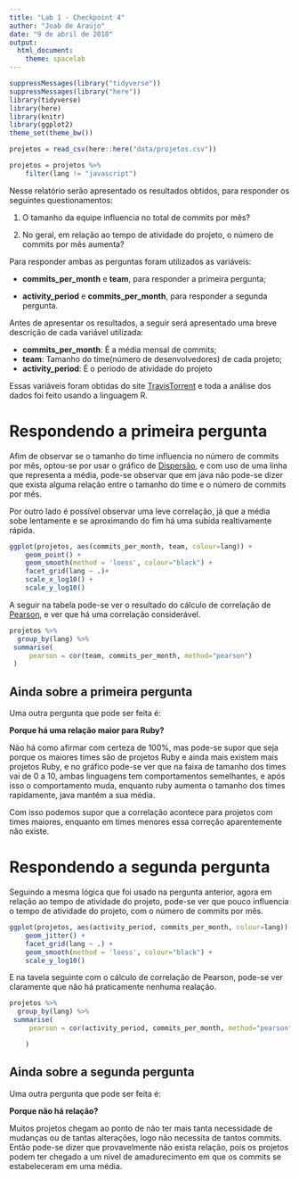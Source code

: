 ```yaml
---
title: "Lab 1 - Checkpoint 4"
author: "Joab de Araújo"
date: "9 de abril de 2018"
output: 
  html_document: 
    theme: spacelab
---
```


```r
suppressMessages(library("tidyverse"))
suppressMessages(library("here"))
library(tidyverse)
library(here)
library(knitr)
library(ggplot2)
theme_set(theme_bw())


```



```r
projetos = read_csv(here::here("data/projetos.csv"))
```



```r
projetos = projetos %>% 
    filter(lang != "javascript")
```

Nesse relatório serão apresentado os resultados obtidos, para responder os seguintes questionamentos:

1. O tamanho da equipe influencia no total de commits por mês?

2. No geral, em relação ao tempo de atividade do projeto, o número de commits por mês aumenta? 

Para responder ambas as perguntas foram utilizados as variáveis:

* **commits_per_month** e **team**, para responder a primeira pergunta;

* **activity_period** e **commits_per_month**, para responder a segunda pergunta.

Antes de apresentar os resultados, a seguir será apresentado uma breve descrição de cada variável utilizada:

* **commits_per_month**: É a média mensal de commits;
* **team**: Tamanho do time(número de desenvolvedores) de cada projeto;
* **activity_period**: É o período de atividade do projeto

Essas variáveis foram obtidas do site [TravisTorrent](https://travistorrent.testroots.org/ "Site TravisTorrent") e toda a análise dos dados foi feito usando a linguagem R.

# Respondendo a primeira pergunta

Afim de observar se o tamanho do time influencia no número de commits por mês, optou-se por usar o gráfico de [Dispersão](https://pt.wikipedia.org/wiki/Gr%C3%A1fico_de_dispers%C3%A3o "O que é o gráfico de dispersão?"), e com uso de uma linha que representa a média, pode-se observar que em java não pode-se dizer que exista alguma relação entre o tamanho do time e o número de commits por mês.

Por outro lado é possível observar uma leve correlação, já que a média sobe lentamente e se aproximando do fim há uma subida realtivamente rápida.


```r

ggplot(projetos, aes(commits_per_month, team, colour=lang)) +
    geom_point() +
    geom_smooth(method = 'loess', colour="black") +
    facet_grid(lang ~ .)+
    scale_x_log10() +
    scale_y_log10()


```

A seguir na tabela pode-se ver o resultado do cálculo de correlação de [Pearson](https://pt.wikipedia.org/wiki/Coeficiente_de_correla%C3%A7%C3%A3o_de_Pearson "Correlação de Pearson"), e ver que há uma correlação considerável.

```r

projetos %>% 
  group_by(lang) %>% 
 summarise(
     pearson = cor(team, commits_per_month, method="pearson")
 )


```

## Ainda sobre a primeira pergunta

Uma outra pergunta que pode ser feita é: 

**Porque há uma relação maior para Ruby?** 

Não há como afirmar com certeza de 100%, mas pode-se supor que seja porque os maiores times são de projetos Ruby e ainda mais existem mais projetos Ruby, e no gráfico pode-se ver que na faixa de tamanho dos times vai de 0 a 10, ambas linguagens tem comportamentos semelhantes, e após isso o comportamento muda, enquanto ruby aumenta o tamanho dos times rapidamente, java mantém a sua média.

Com isso podemos supor que a correlação acontece para projetos com times maiores, enquanto em times menores essa correção aparentemente não existe.

# Respondendo a segunda pergunta

Seguindo a mesma lógica que foi usado na pergunta anterior, agora em relação ao tempo de atividade do projeto, pode-se ver que pouco influencia o tempo de atividade do projeto, com o número de commits por mês.

```r
ggplot(projetos, aes(activity_period, commits_per_month, colour=lang)) +
    geom_jitter() +
    facet_grid(lang ~ .) +
    geom_smooth(method = 'loess', colour="black") +
    scale_y_log10()

```

E na tavela seguinte com o cálculo de correlação de Pearson, pode-se ver claramente que não há praticamente nenhuma realação.

```r

projetos %>% 
  group_by(lang) %>% 
 summarise(
     pearson = cor(activity_period, commits_per_month, method="pearson")

    )
```

## Ainda sobre a segunda pergunta

Uma outra pergunta que pode ser feita é: 

**Porque não há relação?**

Muitos projetos chegam ao ponto de não ter mais tanta necessidade de mudanças ou de tantas alterações, logo não necessita de tantos commits. Então pode-se dizer que provavelmente não exista relação, pois os projetos podem ter chegado a um nível de amadurecimento em que os commits se estabeleceram em uma média. 